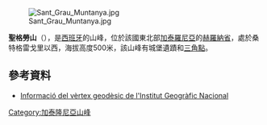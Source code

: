 [[Image:Sant_Grau_Muntanya.jpg|right]]

{{coord|41|59|45.46|N|2|42|41.76|E|type:mountain(500)_region:ES-CT|display=title}}

'''聖格勞山'''（{{lang-ca|Sant Grau}}），是[[西班牙|西班牙]]的山峰，位於該國東北部[[加泰羅尼亞|加泰羅尼亞]]的[[赫羅納省|赫羅納省]]，處於桑特格雷戈里以西，海拔高度500米，該山峰有城堡遺蹟和[[三角點|三角點]]。

==參考資料==
*[https://web.archive.org/web/20101129152414/http://www.ign.es/ign/es/IGN/vertices_geodesicos.jsp Informació del vèrtex geodèsic de l'Institut Geogràfic Nacional]

{{Spain-geo-stub}}
[[Category:加泰隆尼亞山峰|Category:加泰隆尼亞山峰]]